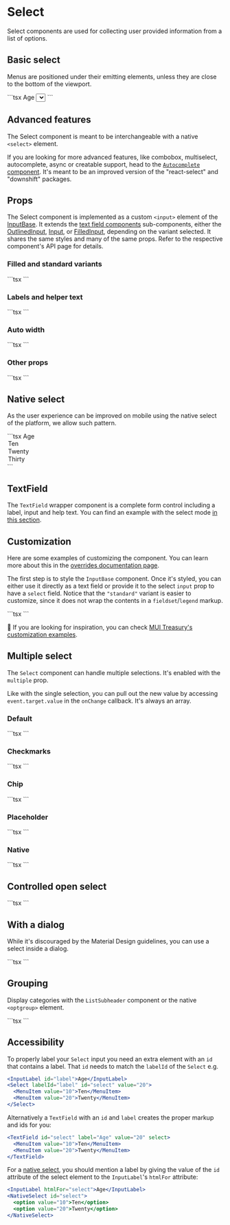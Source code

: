 
# Select

<p className="description">
  Select components are used for collecting user provided information from a
  list of options.
</p>

## Basic select

Menus are positioned under their emitting elements, unless they are close to the bottom of the viewport.

<BasicSelect />
```tsx
<FormControl fullWidth>
  <InputLabel id="demo-simple-select-label">Age</InputLabel>
  <Select
    labelId="demo-simple-select-label"
    id="demo-simple-select"
    value={age}
    label="Age"
    onChange={handleChange}
  >
    <MenuItem value={10}>Ten</MenuItem>
    <MenuItem value={20}>Twenty</MenuItem>
    <MenuItem value={30}>Thirty</MenuItem>
  </Select>
</FormControl>
```

## Advanced features

The Select component is meant to be interchangeable with a native `<select>` element.

If you are looking for more advanced features, like combobox, multiselect, autocomplete, async or creatable support, head to the [`Autocomplete` component](/components/autocomplete/).
It's meant to be an improved version of the "react-select" and "downshift" packages.

## Props

The Select component is implemented as a custom `<input>` element of the [InputBase](/api/input-base/).
It extends the [text field components](/components/text-fields) sub-components, either the [OutlinedInput](/api/outlined-input/), [Input](/api/input/), or [FilledInput](/api/filled-input/), depending on the variant selected.
It shares the same styles and many of the same props. Refer to the respective component's API page for details.

### Filled and standard variants

<SelectVariants />
```tsx
<SelectVariants />
```

### Labels and helper text

<SelectLabels />
```tsx
<SelectLabels />
```

### Auto width

<SelectAutoWidth />
```tsx
<SelectAutoWidth />
```

### Other props

<SelectOtherProps />
```tsx
<SelectOtherProps />
```

## Native select

As the user experience can be improved on mobile using the native select of the platform,
we allow such pattern.

<NativeSelect />
```tsx
<FormControl fullWidth>
  <InputLabel variant="standard" htmlFor="uncontrolled-native">
    Age
  </InputLabel>
  <NativeSelect
    defaultValue={30}
    inputProps={{
      name: 'age',
      id: 'uncontrolled-native',
    }}
  >
    <option value={10}>Ten</option>
    <option value={20}>Twenty</option>
    <option value={30}>Thirty</option>
  </NativeSelect>
</FormControl>
```

## TextField

The `TextField` wrapper component is a complete form control including a label, input and help text.
You can find an example with the select mode [in this section](/components/text-fields/#select).

## Customization

Here are some examples of customizing the component.
You can learn more about this in the [overrides documentation page](/customization/how-to-customize/).

The first step is to style the `InputBase` component.
Once it's styled, you can either use it directly as a text field or provide it to the select `input` prop to have a `select` field.
Notice that the `"standard"` variant is easier to customize, since it does not wrap the contents in a `fieldset`/`legend` markup.

<CustomizedSelects />
```tsx
<CustomizedSelects />
```

🎨 If you are looking for inspiration, you can check [MUI Treasury's customization examples](https://mui-treasury.com/styles/select).

## Multiple select

The `Select` component can handle multiple selections.
It's enabled with the `multiple` prop.

Like with the single selection, you can pull out the new value by accessing `event.target.value` in the `onChange` callback. It's always an array.

### Default

<MultipleSelect />
```tsx
<MultipleSelect />
```

### Checkmarks

<MultipleSelectCheckmarks />
```tsx
<MultipleSelectCheckmarks />
```

### Chip

<MultipleSelectChip />
```tsx
<MultipleSelectChip />
```

### Placeholder

<MultipleSelectPlaceholder />
```tsx
<MultipleSelectPlaceholder />
```

### Native

<MultipleSelectNative />
```tsx
<MultipleSelectNative />
```

## Controlled open select

<ControlledOpenSelect />
```tsx
<ControlledOpenSelect />
```

## With a dialog

While it's discouraged by the Material Design guidelines, you can use a select inside a dialog.

<DialogSelect />
```tsx
<DialogSelect />
```

## Grouping

Display categories with the `ListSubheader` component or the native `<optgroup>` element.

<GroupedSelect />
```tsx
<GroupedSelect />
```

## Accessibility

To properly label your `Select` input you need an extra element with an `id` that contains a label.
That `id` needs to match the `labelId` of the `Select` e.g.

```jsx
<InputLabel id="label">Age</InputLabel>
<Select labelId="label" id="select" value="20">
  <MenuItem value="10">Ten</MenuItem>
  <MenuItem value="20">Twenty</MenuItem>
</Select>
```

Alternatively a `TextField` with an `id` and `label` creates the proper markup and
ids for you:

```jsx
<TextField id="select" label="Age" value="20" select>
  <MenuItem value="10">Ten</MenuItem>
  <MenuItem value="20">Twenty</MenuItem>
</TextField>
```

For a [native select](#native-select), you should mention a label by giving the value of the `id` attribute of the select element to the `InputLabel`'s `htmlFor` attribute:

```jsx
<InputLabel htmlFor="select">Age</InputLabel>
<NativeSelect id="select">
  <option value="10">Ten</option>
  <option value="20">Twenty</option>
</NativeSelect>
```
